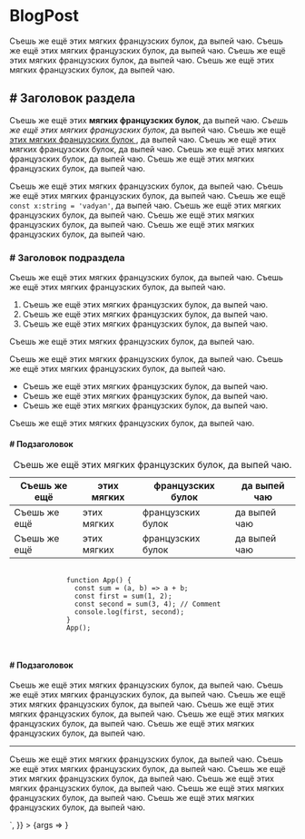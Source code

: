 
<Meta title="BlogPost" component={BlogPost} />

# BlogPost

<Canvas>
  <Story
    name="Basic"
    args={{
      content: `
        <blockquote>
          Съешь же ещё этих мягких французских булок, да выпей чаю. Съешь же ещё этих мягких французских булок, да
          выпей чаю. Съешь же ещё этих мягких французских булок, да выпей чаю. Съешь же ещё этих мягких французских
          булок, да выпей чаю.
        </blockquote>
        <h2># Заголовок раздела</h2>
        <p>
          Съешь же ещё этих <strong>мягких французских булок</strong>, да выпей чаю.
          <em>Съешь же ещё этих мягких французских булок</em>, да выпей чаю. Съешь же ещё
          <a href="https://github.com/p1t1ch/gatsby-starter" target="_blank" rel="noopener noreferrer">
            этих мягких французских булок
          </a>
          , да выпей чаю. Съешь же ещё этих мягких французских булок, да выпей чаю. Съешь же ещё этих мягких
          французских булок, да выпей чаю. Съешь же ещё этих мягких французских булок, да выпей чаю.
        </p>
        <p>
          Съешь же ещё этих мягких французских булок, да выпей чаю. Съешь же ещё этих мягких французских булок, да
          выпей чаю. Съешь же ещё <code>const x:string = 'vadyan'</code>, да выпей чаю. Съешь же ещё этих мягких
          французских булок, да выпей чаю. Съешь же ещё этих мягких французских булок, да выпей чаю. Съешь же ещё этих
          мягких французских булок, да выпей чаю.
        </p>
        <h3># Заголовок подраздела</h3>
        <p>
          Съешь же ещё этих мягких французских булок, да выпей чаю. Съешь же ещё этих мягких французских булок, да
          выпей чаю.
          <ol>
            <li>Съешь же ещё этих мягких французских булок, да выпей чаю.</li>
            <li>Съешь же ещё этих мягких французских булок, да выпей чаю.</li>
            <li>Съешь же ещё этих мягких французских булок, да выпей чаю.</li>
          </ol>
          Съешь же ещё этих мягких французских булок, да выпей чаю.
        </p>
        <p>
          Съешь же ещё этих мягких французских булок, да выпей чаю. Съешь же ещё этих мягких французских булок, да
          выпей чаю.
          <ul>
            <li>Съешь же ещё этих мягких французских булок, да выпей чаю.</li>
            <li>Съешь же ещё этих мягких французских булок, да выпей чаю.</li>
            <li>Съешь же ещё этих мягких французских булок, да выпей чаю.</li>
          </ul>
          Съешь же ещё этих мягких французских булок, да выпей чаю.
        </p>
        <h4># Подзаголовок</h3>
        <p>
          <table>
            <caption>Съешь же ещё этих мягких французских булок, да выпей чаю.</caption>
            <thead>
              <tr>
                <th>Съешь же ещё</th>
                <th>этих мягких</th>
                <th>французских булок</th>
                <th>да выпей чаю</th>
              </tr>
            </thead>
            <tbody>
              <tr>
                <td>Съешь же ещё</td>
                <td>этих мягких</td>
                <td>французских булок</td>
                <td>да выпей чаю</td>
              </tr>
              <tr>
                <td>Съешь же ещё</td>
                <td>этих мягких</td>
                <td>французских булок</td>
                <td>да выпей чаю</td>
              </tr>
            </tbody>
          </table>
        </p>
        <p>
          <pre>
            <code>
              function App() {
                const sum = (a, b) => a + b;
                const first = sum(1, 2);
                const second = sum(3, 4); // Comment
                console.log(first, second);
              }
              App();
            </code>
          </pre>
        </p>
        <h4># Подзаголовок</h3>
        <p>
          Съешь же ещё этих мягких французских булок, да выпей чаю. Съешь же ещё этих мягких французских булок, да
          выпей чаю. Съешь же ещё этих мягких французских булок, да выпей чаю. Съешь же ещё этих мягких французских
          булок, да выпей чаю. Съешь же ещё этих мягких французских булок, да выпей чаю. Съешь же ещё этих мягких
          французских булок, да выпей чаю.
        </p>
        <hr />
        <p>
          Съешь же ещё этих мягких французских булок, да выпей чаю. Съешь же ещё этих мягких французских булок, да
          выпей чаю. Съешь же ещё этих мягких французских булок, да выпей чаю. Съешь же ещё этих мягких французских
          булок, да выпей чаю. Съешь же ещё этих мягких французских булок, да выпей чаю. Съешь же ещё этих мягких
          французских булок, да выпей чаю.
        </p>
      `,
    }}
  >
    {args => <BlogPost {...args} />}
  </Story>
</Canvas>

<ArgsTable />
